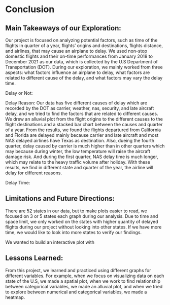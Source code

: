 # Conclusion

## Main Takeaways of our Exploration:

Our project is focused on analyzing potential factors, such as time of the flights in quarter of a year, flights' origins and destinations, flights distance, and airlines, that may cause an airplane to delay. We used non-stop domestic flights and their on-time performances from January 2018 to December 2021 as our data, which is collected by the U.S Department of Transportation (DOT). During our exploration, we mainly worked from three aspects: what factors influence an airplane to delay, what factors are related to different cause of the delay, and what factors may vary the delay time.

Delay or Not:

Delay Reason: Our data has five different causes of delay which are recorded by the DOT as carrier, weather, nas, security, and late aircraft delay, and we tried to find the factors that are related to different causes. We drew an alluvial plot from the flight origins to the different causes to the flight destinations and a stacked bar chart between the causes and quarter of a year. From the results, we found the flights departured from California and Florida are delayed mainly because carrier and late aircraft and most NAS delayed airlines have Texas as destination. Also, dueing the fourth quarter, delay caused by carrier is much higher than in other quarters which may because during winter, the low temperature will raise the aircraft damage risk. And during the first quarter, NAS delay time is much longer, which may relate to the heavy traffic volume after holiday. With these results, we find in different state and quarter of the year, the airline will delay for different reasons.

Delay Time:

## Limitations and Future Directions:

There are 52 states in our data, but to make plots easier to read, we focused on 3 or 5 states each graph during our analysis. Due to time and space limit, we only worked on the states with higher quantity of delayed flights during our project without looking into other states. If we have more time, we would like to look into more states to verify our findings.

We wanted to build an interactive plot with


## Lessons Learned:

From this project, we learned and practiced using different graphs for different variables. For example, when we focus on visualizing data on each state of the U.S, we made a spatial plot, when we work to find relationship between categorical variables, we made an alluvial plot, and when we tried to explore between numerical and categorical variables, we made a heatmap.


